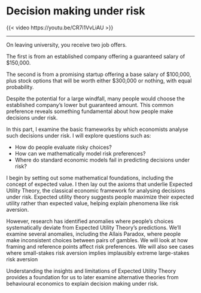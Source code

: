 # Decision making under risk

::: {.content-visible when-format="html"}

{{< video https://youtu.be/CR7i1VvLiAU >}}

---

:::

On leaving university, you receive two job offers.

The first is from an established company offering a guaranteed salary of \$150,000.

The second is from a promising startup offering a base salary of \$100,000, plus stock options that will be worth either \$300,000 or nothing, with equal probability.

Despite the potential for a large windfall, many people would choose the established company's lower but guaranteed amount. This common preference reveals something fundamental about how people make decisions under risk.

In this part, I examine the basic frameworks by which economists analyse such decisions under risk. I will explore questions such as:

- How do people evaluate risky choices?
- How can we mathematically model risk preferences?
- Where do standard economic models fail in predicting decisions under risk?

I begin by setting out some mathematical foundations, including the concept of expected value. I then lay out the axioms that underlie Expected Utility Theory, the classical economic framework for analysing decisions under risk. Expected utility theory suggests people maximize their expected utility rather than expected value, helping explain phenomena like risk aversion.

However, research has identified anomalies where people's choices systematically deviate from Expected Utility Theory's predictions. We'll examine several anomalies, including the Allais Paradox, where people make inconsistent choices between pairs of gambles. We will look at how framing and reference points affect risk preferences. We will also see cases where small-stakes risk aversion implies implausibly extreme large-stakes risk aversion

Understanding the insights and limitations of Expected Utility Theory provides a foundation for us to later examine alternative theories from behavioural economics to explain decision making under risk.
